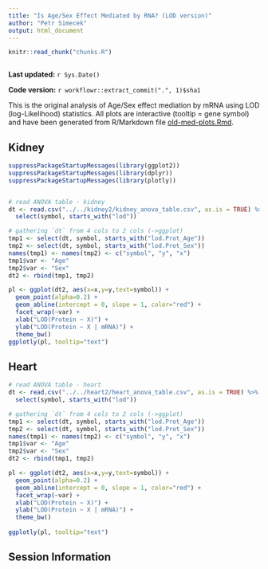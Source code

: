 ---
title: "Is Age/Sex Effect Mediated by RNA? (LOD version)"
author: "Petr Simecek"
output: html_document
---

```{r read-chunk, include=FALSE, cache=FALSE}
knitr::read_chunk("chunks.R")
```

```{r knitr-opts-chunk, include=FALSE}
```

**Last updated:** `r Sys.Date()`

**Code version:** `r workflowr::extract_commit(".", 1)$sha1`

This is the original analysis of Age/Sex effect mediation by mRNA using LOD (log-Likelihood) statistics. All plots are interactive (tooltip = gene symbol) and have been generated from R/Markdown file [old-med-plots.Rmd](https://github.com/simecek/TheAgingProteome/blob/master/analysis/old-med-plots.Rmd).

## Kidney

```{r kidney, echo=FALSE}
suppressPackageStartupMessages(library(ggplot2))
suppressPackageStartupMessages(library(dplyr))
suppressPackageStartupMessages(library(plotly))


# read ANOVA table - kidney
dt <- read.csv("../../kidney2/kidney_anova_table.csv", as.is = TRUE) %>%
  select(symbol, starts_with("lod"))

# gathering `dt` from 4 cols to 2 cols (->ggplot)
tmp1 <- select(dt, symbol, starts_with("lod.Prot_Age"))
tmp2 <- select(dt, symbol, starts_with("lod.Prot_Sex"))
names(tmp1) <- names(tmp2) <- c("symbol", "y", "x")
tmp1$var <- "Age"
tmp2$var <- "Sex"
dt2 <- rbind(tmp1, tmp2)

pl <- ggplot(dt2, aes(x=x,y=y,text=symbol)) +
  geom_point(alpha=0.2) + 
  geom_abline(intercept = 0, slope = 1, color="red") +
  facet_wrap(~var) +
  xlab("LOD(Protein ~ X)") +
  ylab("LOD(Protein ~ X | mRNA)") +
  theme_bw()
ggplotly(pl, tooltip="text")
```

## Heart

```{r heart, echo=FALSE}

# read ANOVA table - heart
dt <- read.csv("../../heart2/heart_anova_table.csv", as.is = TRUE) %>%
  select(symbol, starts_with("lod"))

# gathering `dt` from 4 cols to 2 cols (->ggplot)
tmp1 <- select(dt, symbol, starts_with("lod.Prot_Age"))
tmp2 <- select(dt, symbol, starts_with("lod.Prot_Sex"))
names(tmp1) <- names(tmp2) <- c("symbol", "y", "x")
tmp1$var <- "Age"
tmp2$var <- "Sex"
dt2 <- rbind(tmp1, tmp2)

pl <- ggplot(dt2, aes(x=x,y=y,text=symbol)) +
  geom_point(alpha=0.2) + 
  geom_abline(intercept = 0, slope = 1, color="red") +
  facet_wrap(~var) +
  xlab("LOD(Protein ~ X)") +
  ylab("LOD(Protein ~ X | mRNA)") +
  theme_bw()
  
ggplotly(pl, tooltip="text")
```


## Session Information

```{r session-info}
```
